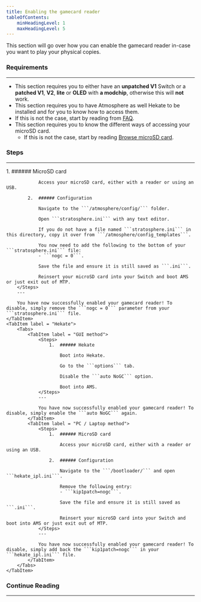 ```yaml
---
title: Enabling the gamecard reader
tableOfContents:
    minHeadingLevel: 1
    maxHeadingLevel: 5
---
```



This section will go over how you can enable the gamecard reader in-case you want to play your physical copies.

### Requirements

---

- This section requires you to either have an **unpatched V1** Switch or a **patched V1**, **V2**, **lite** or **OLED** with **a modchip**, otherwise this will **not** work.
- This section requires you to have Atmosphere as well Hekate to be installed and for you to know how to access them.
- If this is not the case, start by reading from <u>[FAQ](/introduction/faq/)</u>.
- This section requires you to know the different ways of accessing your microSD card.
    - If this is not the case, start by reading <u>[Browse microSD card](/important/browse/)</u>.

### Steps

---

<Tabs>
    <TabItem label = "Fusee">
        <Steps>
            1.  ###### MicroSD card

                Access your microSD card, either with a reader or using an USB.

            2.  ###### Configuration

                Navigate to the ```/atmosphere/config/``` folder.

                Open ```stratosphere.ini``` with any text editor.

                If you do not have a file named ```stratosphere.ini``` in this directory, copy it over from ```/atmosphere/config_templates```.

                You now need to add the following to the bottom of your ```stratosphere.ini``` file:
                - ```nogc = 0```.

                Save the file and ensure it is still saved as ```.ini```.

                Reinsert your microSD card into your Switch and boot AMS or just exit out of MTP.
        </Steps>
        ---

        You have now successfully enabled your gamecard reader! To disable, simply remove the ```nogc = 0``` parameter from your ```stratosphere.ini``` file.
    </TabItem>
    <TabItem label = "Hekate">
        <Tabs>
            <TabItem label = "GUI method">
                <Steps>
                    1.  ###### Hekate

                        Boot into Hekate.

                        Go to the ```options``` tab.

                        Disable the ```auto NoGC``` option.

                        Boot into AMS.
                </Steps>
                ---

                You have now successfully enabled your gamecard reader! To disable, simply enable the ```auto NoGC``` again.
            </TabItem>
            <TabItem label = "PC / Laptop method">
                <Steps>
                    1.  ###### MicroSD card

                        Access your microSD card, either with a reader or using an USB.

                    2.  ###### Configuration

                        Navigate to the ```/bootloader/``` and open ```hekate_ipl.ini```.

                        Remove the following entry:
                        - ```kip1patch=nogc```.

                        Save the file and ensure it is still saved as ```.ini```.

                        Reinsert your microSD card into your Switch and boot into AMS or just exit out of MTP.
                </Steps>
                ---

                You have now successfully enabled your gamecard reader! To disable, simply add back the ```kip1patch=nogc``` in your ```hekate_ipl.ini``` file.
            </TabItem>
        </Tabs>
    </TabItem>
</Tabs>

### Continue Reading

---